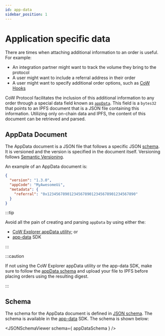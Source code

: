```yaml
---
id: app-data
sidebar_position: 1
---
```



# Application specific data

There are times when attaching additional information to an order is useful. For example:

* An integration partner might want to track the volume they bring to the protocol
* A user might want to include a referral address in their order
* A user might want to specify additional order options, such as [CoW Hooks](/cow-protocol/reference/core/intents/hooks)

CoW Protocol facilitates the inclusion of this additional information to any order through a special data field known as [`appData`](../../contracts/core/settlement#gpv2orderdata-struct). This field is a `bytes32` that points to an IPFS document that is a JSON file containing this information. Utilizing only on-chain data and IPFS, the content of this document can be retrieved and parsed.

## AppData Document

The AppData document is a JSON file that follows a specific JSON [schema](#schema). It is versioned and the version is specified in the document itself. Versioning follows [Semantic Versioning](https://semver.org/).

An example of an AppData document is:

```json
{
  "version": "1.3.0",
  "appCode": "MyAwesomeUi",
  "metadata": {
    "referral": "0x1234567890123456789012345678901234567890"
  }
}
```

:::tip

Avoid all the pain of creating and parsing `appData` by using either the:

* [CoW Explorer appData utility](https://explorer.cow.fi/appdata?tab=encode); or
* [app-data](../../sdks/app-data) SDK

:::

:::caution

If not using the CoW Explorer appData utility or the app-data SDK, make sure to follow the [appData schema](#schema) and upload your file to IPFS before placing orders using the resulting digest.

:::

## Schema

The schema for the AppData document is defined in [JSON schema](https://json-schema.org/). The schema is available in the [app-data](../../sdks/app-data) SDK. The schema is shown below:

<JSONSchemaViewer schema={ appDataSchema } />
